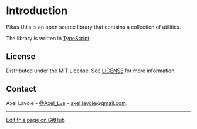 
<NextSeo title="Introduction" />

# Introduction

Pikas Utils is an open source library that contains a collection of utilities.

The library is written in [TypeScript](https://www.typescriptlang.org/).

## License

Distributed under the MIT License. See [LICENSE](https://github.com/Achaak/pikas/blob/main/LICENSE) for more information.

## Contact

Axel Lavoie - [@Axel_Lve](https://twitter.com/Axel_Lve) - [axel.lavoie@gmail.com](axel.lavoie@gmail.com).

---

[Edit this page on GitHub](https://github.com/Achaak/pikas/blob/main/apps/docs-utils/pages/index.mdx)
